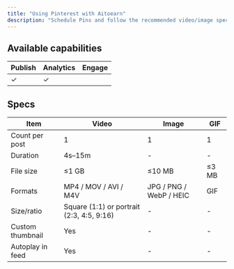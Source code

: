 ```yaml
---
title: "Using Pinterest with Aitoearn"
description: "Schedule Pins and follow the recommended video/image specs in Aitoearn."
---
```

## Available capabilities

| Publish | Analytics | Engage |
| --- | --- | --- |
| ✓ | ✓ |  |

## Specs

| Item | Video | Image | GIF |
| --- | --- | --- | --- |
| Count per post | 1 | 1 | 1 |
| Duration | 4s–15m | - | - |
| File size | ≤1 GB | ≤10 MB | ≤3 MB |
| Formats | MP4 / MOV / AVI / M4V | JPG / PNG / WebP / HEIC | GIF |
| Size/ratio | Square (1:1) or portrait (2:3, 4:5, 9:16) | - | - |
| Custom thumbnail | Yes | - | - |
| Autoplay in feed | Yes | - | - |